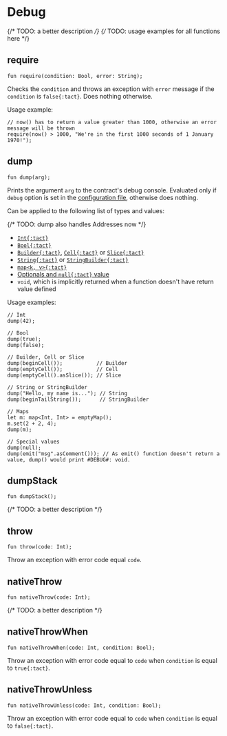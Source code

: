 # Debug


{/* TODO: a better description */}
{/* TODO: usage examples for all functions here */}

## require

```tact
fun require(condition: Bool, error: String);
```

Checks the `condition` and throws an exception with `error` message if the `condition` is `false{:tact}`. Does nothing otherwise.

Usage example:

```tact
// now() has to return a value greater than 1000, otherwise an error message will be thrown
require(now() > 1000, "We're in the first 1000 seconds of 1 January 1970!");
```

## dump

```tact
fun dump(arg);
```

Prints the argument `arg` to the contract's debug console. Evaluated only if `debug` option is set in the [configuration file](/book/config), otherwise does nothing.

Can be applied to the following list of types and values:

{/* TODO: dump also handles Addresses now */}

* [`Int{:tact}`][int]
* [`Bool{:tact}`][bool]
* [`Builder{:tact}`][p], [`Cell{:tact}`][p] or [`Slice{:tact}`][p]
* [`String{:tact}`][p] or [`StringBuilder{:tact}`][p]
* [`map<k, v>{:tact}`](/book/maps)
* [Optionals and `null{:tact}` value](/book/optionals)
* `void`, which is implicitly returned when a function doesn't have return value defined

Usage examples:

```tact
// Int
dump(42);

// Bool
dump(true);
dump(false);

// Builder, Cell or Slice
dump(beginCell());           // Builder
dump(emptyCell());           // Cell
dump(emptyCell().asSlice()); // Slice

// String or StringBuilder
dump("Hello, my name is..."); // String
dump(beginTailString());      // StringBuilder

// Maps
let m: map<Int, Int> = emptyMap();
m.set(2 + 2, 4);
dump(m);

// Special values
dump(null);
dump(emit("msg".asComment())); // As emit() function doesn't return a value, dump() would print #DEBUG#: void.
```

[p]: /book/types#primitive-types
[bool]: /book/types#booleans
[int]: /book/integers

## dumpStack

```tact
fun dumpStack();
```

{/* TODO: a better description */}

## throw

```tact
fun throw(code: Int);
```

Throw an exception with error code equal `code`.

## nativeThrow

```tact
fun nativeThrow(code: Int);
````

{/* TODO: a better description */}

## nativeThrowWhen

```tact
fun nativeThrowWhen(code: Int, condition: Bool);
```

Throw an exception with error code equal to `code` when `condition` is equal to `true{:tact}`.

## nativeThrowUnless

```tact
fun nativeThrowUnless(code: Int, condition: Bool);
```

Throw an exception with error code equal to `code` when `condition` is equal to `false{:tact}`.
